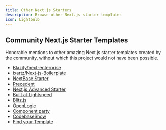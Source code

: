 ```yaml
---
title: Other Next.js Starters
description: Browse other Next.js starter templates
icon: Lightbulb
---
```


## Community Next.js Starter Templates

Honorable mentions to other amazing Next.js starter templates created by the community, without which this project would not have been possible.

- [Blazity/next-enterprise](https://github.com/Blazity/next-enterprise)
- [ixartz/Next-js-Boilerplate](https://precedent.dev/)
- [NextBase Starter](https://github.com/imbhargav5/nextbase-nextjs-supabase-starter)
- [Precedent](https://github.com/steven-tey/precedent)
- [Next.js Advanced Starter](https://github.com/agcty/nextjs-advanced-starter)
- [Built at Lightspeed](https://www.builtatlightspeed.com/)
- [Blitz.js](https://blitzjs.com/)
- [OpenLogic](https://www.openlogic.com/open-source-stack-builder)
- [Component party](https://component-party.dev/)
- [CodebaseShow](https://codebase.show/)
- [Find your Template](https://vercel.com/templates)
